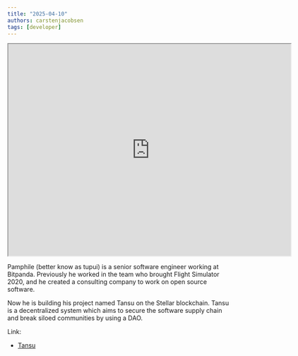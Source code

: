 ```yaml
---
title: "2025-04-10"
authors: carstenjacobsen
tags: [developer]
---
```


<iframe
  src="https://www.youtube.com/embed/346G-EQ8ScY?si=CiLUXlRUXEzEvWAH"
  width="640"
  height="480"
  allow="autoplay"
></iframe>

Pamphile (better know as tupui) is a senior software engineer working at Bitpanda. Previously he worked in the team who brought Flight Simulator 2020, and he created a consulting company to work on open source software.

Now he is building his project named Tansu on the Stellar blockchain. Tansu is a decentralized system which aims to secure the software supply chain and break siloed communities by using a DAO.

Link:

- [Tansu](https://tansu.dev)
